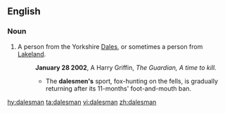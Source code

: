 ==English==

===Noun===
{{en-noun|dalesmen}}

#A person from the Yorkshire [[Dales]], or sometimes a person from [[Lakeland]].
#:'''January 28 2002''',  A Harry Griffin, ''The Guardian, A time to kill.''
#:*  The '''dalesmen's''' sport, fox-hunting on the fells, is gradually returning after its 11-months' foot-and-mouth ban.

[[hy:dalesman]]
[[ta:dalesman]]
[[vi:dalesman]]
[[zh:dalesman]]